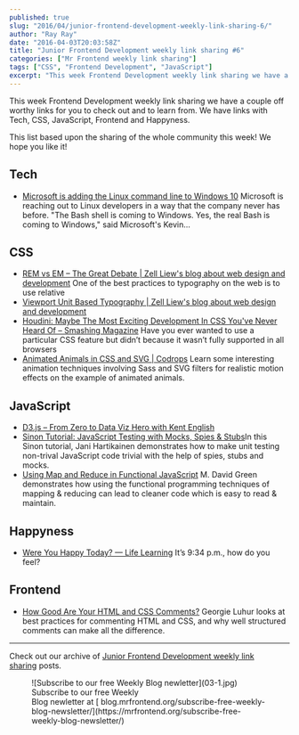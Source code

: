 ```yaml
---
published: true
slug: "2016/04/junior-frontend-development-weekly-link-sharing-6/"
author: "Ray Ray"
date: "2016-04-03T20:03:58Z"
title: "Junior Frontend Development weekly link sharing #6"
categories: ["Mr Frontend weekly link sharing"]
tags: ["CSS", "Frontend Development", "JavaScript"]
excerpt: "This week Frontend Development weekly link sharing we have a couple off worthy links for you to che..."
---
```


This week Frontend Development weekly link sharing we have a couple off worthy links for you to check out and to learn from. We have links with Tech, CSS, JavaScript, Frontend and Happyness.

This list based upon the sharing of the whole community this week! We hope you like it!

## Tech

* [Microsoft is adding the Linux command line to Windows 10](http://www.theverge.com/2016/3/30/11331014/microsoft-windows-linux-ubuntu-bash "Microsoft is adding the Linux command line to Windows 10") Microsoft is reaching out to Linux developers in a way that the company never has before. "The Bash shell is coming to Windows. Yes, the real Bash is coming to Windows," said Microsoft's Kevin...

## CSS

* [REM vs EM – The Great Debate | Zell Liew's blog about web design and development](http://zellwk.com/blog/rem-vs-em/?utm_campaign=MrFrontend&utm_medium=Slack&utm_source=MrFrontendCommunity "REM vs EM – The Great Debate | Zell Liew's blog about web design and development") One of the best practices to typography on the web is to use relative
* [Viewport Unit Based Typography | Zell Liew's blog about web design and development](http://zellwk.com/blog/viewport-based-typography/ "Viewport Unit Based Typography | Zell Liew's blog about web design and development")
* [Houdini: Maybe The Most Exciting Development In CSS You've Never Heard Of – Smashing Magazine](https://www.smashingmagazine.com/2016/03/houdini-maybe-the-most-exciting-development-in-css-youve-never-heard-of/ "Houdini: Maybe The Most Exciting Development In CSS You've Never Heard Of – Smashing Magazine") Have you ever wanted to use a particular CSS feature but didn’t because it wasn’t fully supported in all browsers
* [Animated Animals in CSS and SVG | Codrops](http://tympanus.net/codrops/2016/03/21/animated-animals-css-svg/ "Animated Animals in CSS and SVG | Codrops") Learn some interesting animation techniques involving Sass and SVG filters for realistic motion effects on the example of animated animals.

## JavaScript

* [D3.js – From Zero to Data Viz Hero with Kent English](https://www.youtube.com/watch?v=UhH3-uufZF8 "D3.js – From Zero to Data Viz Hero with Kent English")
* [Sinon Tutorial: JavaScript Testing with Mocks, Spies & Stubs](http://www.sitepoint.com/sinon-tutorial-javascript-testing-mocks-spies-stubs/ "Sinon Tutorial: JavaScript Testing with Mocks, Spies & Stubs")In this Sinon tutorial, Jani Hartikainen demonstrates how to make unit testing non-trival JavaScript code trivial with the help of spies, stubs and mocks.
* [Using Map and Reduce in Functional JavaScript](http://www.sitepoint.com/map-reduce-functional-javascript/ "Using Map and Reduce in Functional JavaScript") M. David Green demonstrates how using the functional programming techniques of mapping & reducing can lead to cleaner code which is easy to read & maintain.

## Happyness

* [Were You Happy Today? — Life Learning](https://medium.com/life-learning/were-you-happy-today-5ed29d231a8a "Were You Happy Today? — Life Learning") It’s 9:34 p.m., how do you feel?

## Frontend

* [How Good Are Your HTML and CSS Comments?](http://www.sitepoint.com/how-good-are-your-html-and-css-comments/ "How Good Are Your HTML and CSS Comments?") Georgie Luhur looks at best practices for commenting HTML and CSS, and why well structured comments can make all the difference.

* * *

Check out our archive of [Junior Frontend Development weekly link sharing](https://mrfrontend.org/category/junior-frontend-development-weekly-link-sharing/) posts.

<figure id="attachment_110" class="wp-caption alignnone">![Subscribe to our free Weekly Blog newletter](03-1.jpg) Subscribe to our free Weekly Blog newletter at [ blog.mrfrontend.org/subscribe-free-weekly-blog-newsletter/](https://mrfrontend.org/subscribe-free-weekly-blog-newsletter/)</figure>

<div class="sharedaddy sd-sharing-enabled"></div>